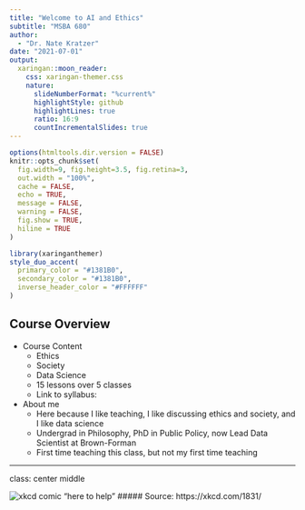 ```yaml
---
title: "Welcome to AI and Ethics"
subtitle: "MSBA 680"   
author: 
  - "Dr. Nate Kratzer"
date: "2021-07-01"
output:
  xaringan::moon_reader:
    css: xaringan-themer.css
    nature:
      slideNumberFormat: "%current%"
      highlightStyle: github
      highlightLines: true
      ratio: 16:9
      countIncrementalSlides: true
---
```


```r
options(htmltools.dir.version = FALSE)
knitr::opts_chunk$set(
  fig.width=9, fig.height=3.5, fig.retina=3,
  out.width = "100%",
  cache = FALSE,
  echo = TRUE,
  message = FALSE, 
  warning = FALSE,
  fig.show = TRUE,
  hiline = TRUE
)
```

```r
library(xaringanthemer)
style_duo_accent(
  primary_color = "#1381B0",
  secondary_color = "#1381B0",
  inverse_header_color = "#FFFFFF"
)
```

## Course Overview

- Course Content
  - Ethics
  - Society
  - Data Science
  - 15 lessons over 5 classes
  - Link to syllabus:

- About me
  - Here because I like teaching, I like discussing ethics and society, and I like data science
  - Undergrad in Philosophy, PhD in Public Policy, now Lead Data Scientist at Brown-Forman
  - First time teaching this class, but not my first time teaching 

---
class: center middle

![xkcd comic "here to help"](img/here_to_help.png)
##### Source: https://xkcd.com/1831/